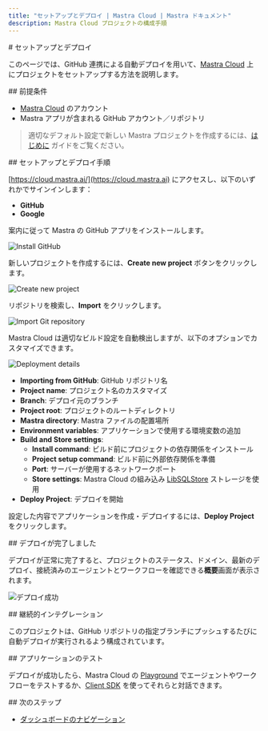 ```yaml
---
title: "セットアップとデプロイ | Mastra Cloud | Mastra ドキュメント"
description: Mastra Cloud プロジェクトの構成手順
---
```




<div id="setting-up-and-deploying">
  # セットアップとデプロイ
</div>

このページでは、GitHub 連携による自動デプロイを用いて、[Mastra Cloud](https://mastra.ai/cloud) 上にプロジェクトをセットアップする方法を説明します。

<MastraCloudCallout />

<div id="prerequisites">
  ## 前提条件
</div>

- [Mastra Cloud](https://mastra.ai/cloud) のアカウント
- Mastra アプリが含まれる GitHub アカウント／リポジトリ

> 適切なデフォルト設定で新しい Mastra プロジェクトを作成するには、[はじめに](/docs/getting-started/installation) ガイドをご覧ください。

<div id="setup-and-deploy-process">
  ## セットアップとデプロイ手順
</div>

<Steps>

<StepItem>

[https://cloud.mastra.ai/](https://cloud.mastra.ai) にアクセスし、以下のいずれかでサインインします：

- **GitHub**
- **Google**

</StepItem>

<StepItem>

案内に従って Mastra の GitHub アプリをインストールします。

![Install GitHub](/img/mastra-cloud/mastra-cloud-install-github.jpg)

</StepItem>

<StepItem>

新しいプロジェクトを作成するには、**Create new project** ボタンをクリックします。

![Create new project](/img/mastra-cloud/mastra-cloud-create-new-project.jpg)

</StepItem>

<StepItem>

リポジトリを検索し、**Import** をクリックします。

![Import Git repository](/img/mastra-cloud/mastra-cloud-import-git-repository.jpg)

</StepItem>

<StepItem>

Mastra Cloud は適切なビルド設定を自動検出しますが、以下のオプションでカスタマイズできます。

![Deployment details](/img/mastra-cloud/mastra-cloud-deployment-details.jpg)

- **Importing from GitHub**: GitHub リポジトリ名
- **Project name**: プロジェクト名のカスタマイズ
- **Branch**: デプロイ元のブランチ
- **Project root**: プロジェクトのルートディレクトリ
- **Mastra directory**: Mastra ファイルの配置場所
- **Environment variables**: アプリケーションで使用する環境変数の追加
- **Build and Store settings**:
  - **Install command**: ビルド前にプロジェクトの依存関係をインストール
  - **Project setup command**: ビルド前に外部依存関係を準備
  - **Port**: サーバーが使用するネットワークポート
  - **Store settings**: Mastra Cloud の組み込み [LibSQLStore](/docs/server-db/storage) ストレージを使用
- **Deploy Project**: デプロイを開始

</StepItem>

<StepItem>

設定した内容でアプリケーションを作成・デプロイするには、**Deploy Project** をクリックします。

</StepItem>

</Steps>

<div id="successful-deployment">
  ## デプロイが完了しました
</div>

デプロイが正常に完了すると、プロジェクトのステータス、ドメイン、最新のデプロイ、接続済みのエージェントとワークフローを確認できる**概要**画面が表示されます。

![デプロイ成功](/img/mastra-cloud/mastra-cloud-successful-deployment.jpg)

<div id="continuous-integration">
  ## 継続的インテグレーション
</div>

このプロジェクトは、GitHub リポジトリの指定ブランチにプッシュするたびに自動デプロイが実行されるよう構成されています。

<div id="testing-your-application">
  ## アプリケーションのテスト
</div>

デプロイが成功したら、Mastra Cloud の [Playground](/docs/mastra-cloud/dashboard#playground) でエージェントやワークフローをテストするか、[Client SDK](/docs/server-db/mastra-client) を使ってそれらと対話できます。

<div id="next-steps">
  ## 次のステップ
</div>

- [ダッシュボードのナビゲーション](/docs/mastra-cloud/dashboard)